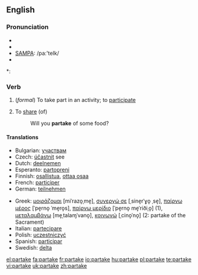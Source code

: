 ==English==

===Pronunciation===
* {{enPR|pär-tāk'}}
* {{IPA|/pɑː(r)'teɪk/}}
* [[w:SAMPA|SAMPA]]: /pa:'teIk/
* {{audio|en-us-partake.ogg|Audio (US)}}

*: {{rhymes|eɪk}}

===Verb===
{{en-verb|partakes|partaking|partook|partaken}}

# {{intransitive}} (''formal'') To take part in an activity; to [[participate]]
# {{intransitive}} To [[share]] (of)
#: Will you '''partake''' of some food?

====Translations====
{{trans-top|to take part in an activity}}
* Bulgarian: [[участвам]]
* Czech: [[účastnit]] see
* Dutch: [[deelnemen]]
* Esperanto: [[partopreni]]
* Finnish: [[osallistua]], [[ottaa osaa]]
* French: [[participer]]
* German: [[teilnehmen]]
{{trans-mid}}
* Greek: [[μοιράζομαι]] [miˈrazo̞ˌme̞], [[συνεργώ σε]] [ˌsine̞rˈɣo̞ ˌse̞], [[παίρνω μέρος]] [ˈpe̞rno̞ ˈme̞ro̞s], [[παίρνω μερίδιο]] [ˈpe̞rno̞ me̞ˈriðiˌo̞] (1), [[μεταλαμβάνω]] [me̞ˌtalaɱˈvano̞], [[κοινωνώ]] [ˌcino̞ˈno̞] (2: partake of the Sacrament)
* Italian: [[partecipare]]
* Polish: [[uczestniczyć]]
* Spanish: [[participar]]
* Swedish: [[delta]]
{{trans-bottom}}

[[el:partake]]
[[fa:partake]]
[[fr:partake]]
[[io:partake]]
[[hu:partake]]
[[pl:partake]]
[[te:partake]]
[[vi:partake]]
[[uk:partake]]
[[zh:partake]]